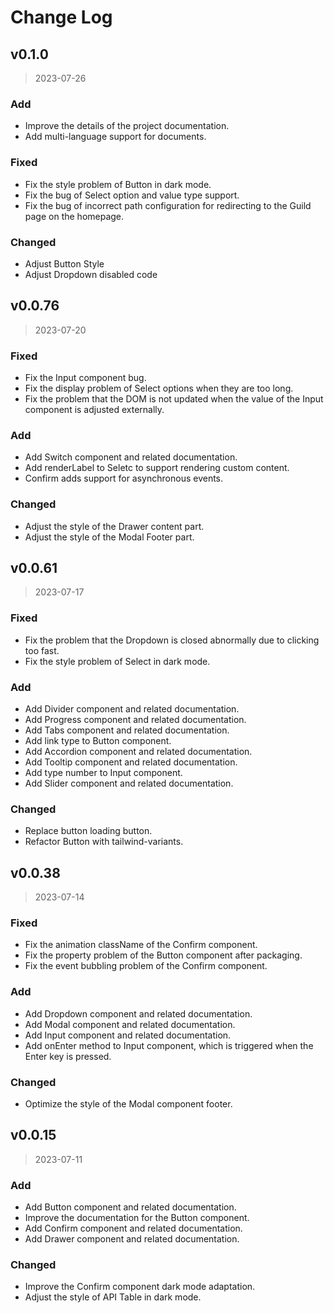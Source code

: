 # Change Log

## v0.1.0

> 2023-07-26

### Add

- Improve the details of the project documentation.
- Add multi-language support for documents.

### Fixed

- Fix the style problem of Button in dark mode.
- Fix the bug of Select option and value type support.
- Fix the bug of incorrect path configuration for redirecting to the Guild page on the homepage.

### Changed

- Adjust Button Style
- Adjust Dropdown disabled code

## v0.0.76

> 2023-07-20

### Fixed

- Fix the Input component bug.
- Fix the display problem of Select options when they are too long.
- Fix the problem that the DOM is not updated when the value of the Input component is adjusted externally.

### Add

- Add Switch component and related documentation.
- Add renderLabel to Seletc to support rendering custom content.
- Confirm adds support for asynchronous events.

### Changed

- Adjust the style of the Drawer content part.
- Adjust the style of the Modal Footer part.

## v0.0.61

> 2023-07-17

### Fixed

- Fix the problem that the Dropdown is closed abnormally due to clicking too fast.
- Fix the style problem of Select in dark mode.

### Add

- Add Divider component and related documentation.
- Add Progress component and related documentation.
- Add Tabs component and related documentation.
- Add link type to Button component.
- Add Accordion component and related documentation.
- Add Tooltip component and related documentation.
- Add type number to Input component.
- Add Slider component and related documentation.

### Changed

- Replace button loading button.
- Refactor Button with tailwind-variants.

## v0.0.38

> 2023-07-14

### Fixed

- Fix the animation className of the Confirm component.
- Fix the property problem of the Button component after packaging.
- Fix the event bubbling problem of the Confirm component.

### Add

- Add Dropdown component and related documentation.
- Add Modal component and related documentation.
- Add Input component and related documentation.
- Add onEnter method to Input component, which is triggered when the Enter key is pressed.

### Changed

- Optimize the style of the Modal component footer.

## v0.0.15

> 2023-07-11

### Add

- Add Button component and related documentation.
- Improve the documentation for the Button component.
- Add Confirm component and related documentation.
- Add Drawer component and related documentation.

### Changed

- Improve the Confirm component dark mode adaptation.
- Adjust the style of API Table in dark mode.
